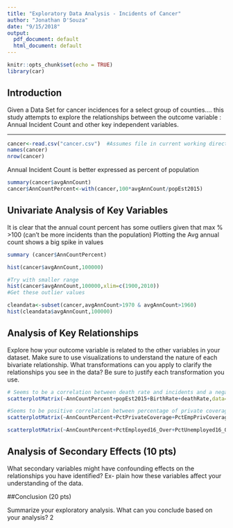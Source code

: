 ```yaml
---
title: "Exploratory Data Analysis - Incidents of Cancer"
author: "Jonathan D'Souza"
date: "9/15/2018"
output:
  pdf_document: default
  html_document: default
---
```


```r
knitr::opts_chunk$set(echo = TRUE)
library(car)
```

## Introduction
Given a Data Set for cancer incidences for a select group of counties.... this study attempts to explore the relationships between the outcome variable : Annual Incident Count and other key independent variables.

------


```r
cancer<-read.csv("cancer.csv")  #Assumes file in current working directory
names(cancer)
nrow(cancer)
```
Annual Incident Count is  better expressed as percent of population

```r
summary(cancer$avgAnnCount)
cancer$AnnCountPercent<-with(cancer,100*avgAnnCount/popEst2015)

```





## Univariate Analysis of Key Variables
It is clear that the annual count percent has some outliers given that max % >100 (can't be more incidents than the population)
Plotting the Avg annual count shows a big spike in values
```r
summary (cancer$AnnCountPercent)

hist(cancer$avgAnnCount,100000)

#Try with smaller range
hist(cancer$avgAnnCount,100000,xlim=c(1900,2010))
#Get these outlier values

cleandata<-subset(cancer,avgAnnCount>1970 & avgAnnCount>1960)
hist(cleandata$avgAnnCount,100000)

```


## Analysis of Key Relationships
Explore how your outcome variable is related to the other variables in your dataset. Make sure to use visualizations to understand the nature of each bivariate relationship.
What transformations can you apply to clarify the relationships you see in the data? Be sure to justify each transformation you use.

```r
# Seems to be a correlation between death rate and incidents and a negative correlation between birth rate and incidents
scatterplotMatrix(~AnnCountPercent+popEst2015+BirthRate+deathRate,data=cleandata)

#Seems to be positive correlation between percentage of private coverage and incidents AS well as % of public coverage and incidents...? 
scatterplotMatrix(~AnnCountPercent+PctPrivateCoverage+PctEmpPrivCoverage+PctPublicCoverage,data=cleandata)

scatterplotMatrix(~AnnCountPercent+PctEmployed16_Over+PctUnemployed16_Over,data=cleandata)
```




## Analysis of Secondary Effects (10 pts)
What secondary variables might have confounding effects on the relationships you have identified? Ex- plain how these variables affect your understanding of the data.


##Conclusion (20 pts)

Summarize your exploratory analysis. What can you conclude based on your analysis? 2



